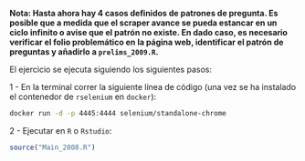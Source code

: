 **Nota: Hasta ahora hay 4 casos definidos de patrones de pregunta. Es posible que a medida que el scraper avance se pueda estancar en un ciclo infinito o avise que el patrón no existe. En dado caso, es necesario verificar el folio problemático en la página web, identificar el patrón de preguntas y añadirlo a `prelims_2009.R`.**

El ejercicio se ejecuta siguiendo los siguientes pasos:

1 - En la terminal correr la siguiente línea de código (una vez se ha instalado el contenedor de `rselenium` en `docker`):

```Bash
docker run -d -p 4445:4444 selenium/standalone-chrome
```
2 - Ejecutar en `R` o `Rstudio`:

``` R
source("Main_2008.R")
```
